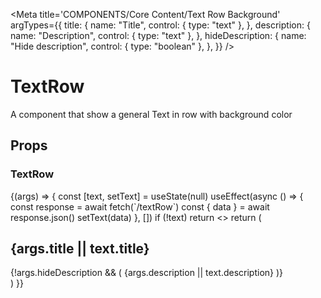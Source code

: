
<Meta
  title='COMPONENTS/Core Content/Text Row Background'
  argTypes={{
    title: {
      name: "Title",
      control: { type: "text" },
    },
    description: {
      name: "Description",
      control: { type: "text" },
    },
    hideDescription: {
      name: "Hide description",
      control: { type: "boolean" },
    },
  }}
/>

# TextRow

A component that show a general Text in row with background color

## Props

<Props of={TextRow} />

### TextRow

<Preview>
  <Story name='Text Row Background' args={{ hideDescription: false }}>
    {(args) => {
      const [text, setText] = useState(null)
      useEffect(async () => {
        const response = await fetch(`/textRow`)
        const { data } = await response.json()
        setText(data)
      }, [])
      if (!text) return <></>
      return (
        <ContentWrapper
          width='9'
          backgroundColor={{ color: "#EEEDE9", opacity: "1" }}
        >
          <div className='py-8'>
            <div className='mb-2.5'>
              <h2 className='h2'>{args.title || text.title}</h2>
            </div>
            {!args.hideDescription && (
              <RichText className='b4'>
                {args.description || text.description}
              </RichText>
            )}
          </div>
        </ContentWrapper>
      )
    }}
  </Story>
</Preview>
